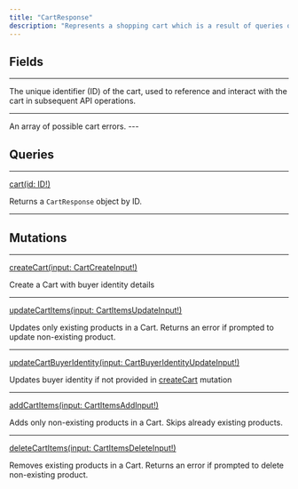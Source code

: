 ```yaml
---
title: "CartResponse"
description: "Represents a shopping cart which is a result of queries or mutations, along with any possible errors that occurred during operations."
---
```


## Fields

---

<ParamField path="cart" type="Cart!">
The unique identifier (ID) of the cart, used to reference and interact with the cart in subsequent API operations.
</ParamField>

---

<ParamField path="errors" type="CartError!!">
An array of possible cart errors.
</ParamField>
---

## Queries

---

[cart(id: ID!)](/api-reference/cart-1)

Returns a `CartResponse` object by ID.

---

## Mutations

---

[createCart(input: CartCreateInput!)](/api-reference/createcart)

Create a Cart with buyer identity details

---

[updateCartItems(input: CartItemsUpdateInput!)](/api-reference/updatecartitems)

Updates only existing products in a Cart. Returns an error if prompted to update non-existing product.

---

[updateCartBuyerIdentity(input: CartBuyerIdentityUpdateInput!)](/api-reference/updatecartbuyeridentity)

Updates buyer identity if not provided in [createCart](/api-reference/createcart) mutation

---

[addCartItems(input: CartItemsAddInput!)](/api-reference/addcartitems%28/api-reference/addcartitems%29)

Adds only non-existing products in a Cart. Skips already existing products.

---

[deleteCartItems(input: CartItemsDeleteInput!)](/api-reference/deletecartitems)

Removes existing products in a Cart. Returns an error if prompted to delete non-existing product.